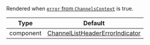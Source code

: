 Rendered when [`error` from `ChannelsContext`](../../../../ui-components/contexts/channels-context.mdx#error) is true.

| Type      | Default                                                                                                                                                                   |
| --------- | ------------------------------------------------------------------------------------------------------------------------------------------------------------------------- |
| component | [ChannelListHeaderErrorIndicator](https://github.com/GetStream/stream-chat-react-native/blob/main/package/src/components/ChannelList/ChannelListHeaderErrorIndicator.tsx) |
